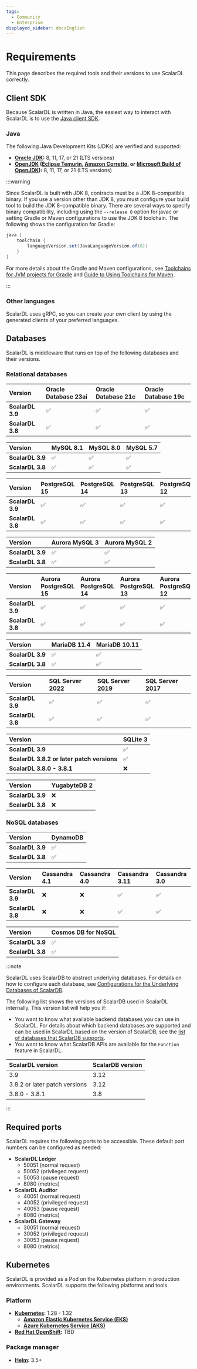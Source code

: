 ```yaml
---
tags:
  - Community
  - Enterprise
displayed_sidebar: docsEnglish
---
```


# Requirements


This page describes the required tools and their versions to use ScalarDL correctly.

## Client SDK

Because ScalarDL is written in Java, the easiest way to interact with ScalarDL is to use the [Java client SDK](getting-started.mdx#download-the-client-sdk).

### Java

The following Java Development Kits (JDKs) are verified and supported:

- **[Oracle JDK](https://www.oracle.com/java/):** 8, 11, 17, or 21 (LTS versions)
- **[OpenJDK](https://openjdk.org/) ([Eclipse Temurin](https://adoptium.net/temurin/), [Amazon Corretto](https://aws.amazon.com/corretto/), or [Microsoft Build of OpenJDK](https://learn.microsoft.com/en-us/java/openjdk/)):** 8, 11, 17, or 21 (LTS versions)

:::warning

Since ScalarDL is built with JDK 8, contracts must be a JDK 8–compatible binary. If you use a version other than JDK 8, you must configure your build tool to build the JDK 8–compatible binary. There are several ways to specify binary compatibility, including using the `--release 8` option for javac or setting Gradle or Maven configurations to use the JDK 8 toolchain. The following shows the configuration for Gradle:

```gradle
java {
    toolchain {
        languageVersion.set(JavaLanguageVersion.of(8))
    }
}
```

For more details about the Gradle and Maven configurations, see [Toolchains for JVM projects for Gradle](https://docs.gradle.org/current/userguide/toolchains.html) and [Guide to Using Toolchains for Maven](https://maven.apache.org/guides/mini/guide-using-toolchains.html).

:::

### Other languages

ScalarDL uses gRPC, so you can create your own client by using the generated clients of your preferred languages.

## Databases

ScalarDL is middleware that runs on top of the following databases and their versions.

### Relational databases

<Tabs groupId="RDBs" queryString>
<TabItem value="Oracle_Database" label="Oracle Database" default>

| Version          | Oracle Database 23ai | Oracle Database 21c | Oracle Database 19c |
|:-----------------|:---------------------|:--------------------|:--------------------|
| **ScalarDL 3.9** | ✅                   | ✅                   | ✅                  |
| **ScalarDL 3.8** | ✅                   | ✅                   | ✅                  |

</TabItem>
<TabItem value="MySQL" label="MySQL">

| Version          | MySQL 8.1 | MySQL 8.0 | MySQL 5.7 |
|:-----------------|:----------|:----------|:----------|
| **ScalarDL 3.9** | ✅        | ✅         | ✅        |
| **ScalarDL 3.8** | ✅        | ✅         | ✅        |

</TabItem>
<TabItem value="PostgreSQL" label="PostgreSQL">

| Version          | PostgreSQL 15 | PostgreSQL 14 | PostgreSQL 13 | PostgreSQL 12 |
|:-----------------|:--------------|:--------------|:--------------|:--------------|
| **ScalarDL 3.9** | ✅            | ✅             | ✅            | ✅            |
| **ScalarDL 3.8** | ✅            | ✅             | ✅            | ✅            |

</TabItem>
<TabItem value="Amazon_Aurora_MySQL" label="Amazon Aurora MySQL">

| Version           | Aurora MySQL 3  | Aurora MySQL 2  |
|:------------------|:----------------|:----------------|
| **ScalarDL 3.9**  | ✅              | ✅              |
| **ScalarDL 3.8**  | ✅              | ✅              |

</TabItem>
<TabItem value="Amazon_Aurora_PostgreSQL" label="Amazon Aurora PostgreSQL">

| Version           | Aurora PostgreSQL 15  | Aurora PostgreSQL 14  | Aurora PostgreSQL 13  | Aurora PostgreSQL 12  |
|:------------------|:----------------------|:----------------------|:----------------------|:----------------------|
| **ScalarDL 3.9**  | ✅                    | ✅                    | ✅                    | ✅                    |
| **ScalarDL 3.8**  | ✅                    | ✅                    | ✅                    | ✅                    |

</TabItem>
<TabItem value="MariaDB" label="MariaDB">

| Version           | MariaDB 11.4  | MariaDB 10.11 |
|:------------------|:--------------|:--------------|
| **ScalarDL 3.9**  | ✅            | ✅            |
| **ScalarDL 3.8**  | ✅            | ✅            |

</TabItem>
<TabItem value="SQL_Server" label="SQL Server">

| Version           | SQL Server 2022  | SQL Server 2019  | SQL Server 2017  |
|:------------------|:-----------------|:-----------------|:-----------------|
| **ScalarDL 3.9**  | ✅               | ✅               | ✅               |
| **ScalarDL 3.8**  | ✅               | ✅               | ✅               |

</TabItem>
<TabItem value="SQLite" label="SQLite">

| Version                                    | SQLite 3  |
|:-------------------------------------------|:----------|
| **ScalarDL 3.9**                           | ✅        |
| **ScalarDL 3.8.2 or later patch versions** | ✅        |
| **ScalarDL 3.8.0 - 3.8.1**                 | ❌        |

</TabItem>
<TabItem value="YugabyteDB" label="YugabyteDB">

| Version           | YugabyteDB 2 |
|:------------------|:-------------|
| **ScalarDL 3.9**  | ❌           |
| **ScalarDL 3.8**  | ❌           |

</TabItem>
</Tabs>

### NoSQL databases

<Tabs groupId="NoSQL" queryString>
<TabItem value="Amazon_DynamoDB" label="Amazon DynamoDB" default>

| Version           | DynamoDB  |
|:------------------|:----------|
| **ScalarDL 3.9**  | ✅        |
| **ScalarDL 3.8**  | ✅        |

</TabItem>
<TabItem value="Apache_Cassandra" label="Apache Cassandra">

| Version           | Cassandra 4.1  | Cassandra 4.0  | Cassandra 3.11  | Cassandra 3.0  |
|:------------------|:---------------|:---------------|:----------------|:---------------|
| **ScalarDL 3.9**  | ❌             | ❌             | ✅              | ✅             |
| **ScalarDL 3.8**  | ❌             | ❌             | ✅              | ✅             |

</TabItem>
<TabItem value="Azure_Cosmos_DB_for_NoSQL" label="Azure Cosmos DB for NoSQL">

| Version           | Cosmos DB for NoSQL  |
|:------------------|:---------------------|
| **ScalarDL 3.9**  | ✅                   |
| **ScalarDL 3.8**  | ✅                   |

</TabItem>
</Tabs>

:::note

ScalarDL uses ScalarDB to abstract underlying databases. For details on how to configure each database, see [Configurations for the Underlying Databases of ScalarDB](https://scalardb.scalar-labs.com/docs/latest/database-configurations).

The following list shows the versions of ScalarDB used in ScalarDL internally. This version list will help you if:

- You want to know what available backend databases you can use in ScalarDL. For details about which backend databases are supported and can be used in ScalarDL based on the version of ScalarDB, see the [list of databases that ScalarDB supports](https://scalardb.scalar-labs.com/docs/latest/requirements#databases/).
- You want to know what ScalarDB APIs are available for the `Function` feature in ScalarDL.

| ScalarDL version | ScalarDB version |
|:-----------------|:-----------------|
| 3.9              | 3.12             |
| 3.8.2 or later patch versions         | 3.12             |
| 3.8.0 - 3.8.1    | 3.8              |

:::

## Required ports

ScalarDL requires the following ports to be accessible. These default port numbers can be configured as needed:

- **ScalarDL Ledger**
  - 50051 (normal request)
  - 50052 (privileged request)
  - 50053 (pause request)
  - 8080 (metrics)
- **ScalarDL Auditor**
  - 40051 (normal request)
  - 40052 (privileged request)
  - 40053 (pause request)
  - 8080 (metrics)
- **ScalarDL Gateway**
  - 30051 (normal request)
  - 30052 (privileged request)
  - 30053 (pause request)
  - 8080 (metrics)

## Kubernetes

ScalarDL is provided as a Pod on the Kubernetes platform in production environments. ScalarDL supports the following platforms and tools.

### Platform

- **[Kubernetes](https://kubernetes.io/):** 1.28 - 1.32
  - **[Amazon Elastic Kubernetes Service (EKS)](https://aws.amazon.com/eks/)**
  - **[Azure Kubernetes Service (AKS)](https://azure.microsoft.com/en-us/products/kubernetes-service)**
- **[Red Hat OpenShift](https://www.redhat.com/en/technologies/cloud-computing/openshift):** TBD

### Package manager

- **[Helm](https://helm.sh/):** 3.5+

